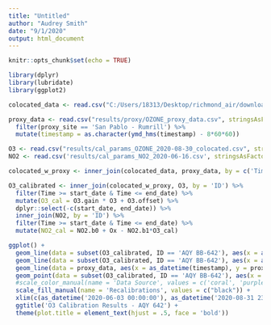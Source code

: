 ```yaml
---
title: "Untitled"
author: "Audrey Smith"
date: "9/1/2020"
output: html_document
---
```


```r
knitr::opts_chunk$set(echo = TRUE)

library(dplyr)
library(lubridate)
library(ggplot2)
```

```r
colocated_data <- read.csv("C:/Users/18313/Desktop/richmond_air/downloader/results/concatenated_data/zz_colocated_aqys_2020-06-03_2020-09-01_freq_60.csv", stringsAsFactors = F)

proxy_data <- read.csv("results/proxy/OZONE_proxy_data.csv", stringsAsFactors = F) %>%
  filter(proxy_site == 'San Pablo - Rumrill') %>%
  mutate(timestamp = as.character(ymd_hms(timestamp) - 8*60*60))

O3 <- read.csv("results/cal_params_OZONE_2020-08-30_colocated.csv", stringsAsFactors = F)
NO2 <- read.csv('results/cal_params_NO2_2020-06-16.csv', stringsAsFactors = F)

colocated_w_proxy <- inner_join(colocated_data, proxy_data, by = c('Time'='timestamp'))

O3_calibrated <- inner_join(colocated_w_proxy, O3, by = 'ID') %>%
  filter(Time >= start_date & Time <= end_date) %>%
  mutate(O3_cal = O3.gain * O3 + O3.offset) %>%
  dplyr::select(-c(start_date, end_date)) %>%
  inner_join(NO2, by = 'ID') %>%
  filter(Time >= start_date & Time <= end_date) %>%
  mutate(NO2_cal = NO2.b0 + Ox - NO2.b1*O3_cal)
```

```r
ggplot() + 
  geom_line(data = subset(O3_calibrated, ID == 'AQY BB-642'), aes(x = as_datetime(Time), y = NO2, color = 'AQY Raw')) +
  geom_line(data = subset(O3_calibrated, ID == 'AQY BB-642'), aes(x = as_datetime(Time), y = NO2_cal, color = 'PSE Calibrated')) +
  geom_line(data = proxy_data, aes(x = as_datetime(timestamp), y = proxy_raw, color = 'San Pablo')) +
  geom_point(data = subset(O3_calibrated, ID == 'AQY BB-642'), aes(x = as_datetime(start_date), y = 0, fill = 'Date Recalibrated')) +
  #scale_color_manual(name = 'Data Source', values = c('coral', 'purple', 'cyan3'), aesthetics = 'color') +
  scale_fill_manual(name = 'Recalibrations', values = c("black")) +
  xlim(c(as_datetime('2020-06-03 00:00:00'), as_datetime('2020-08-31 23:00:00'))) +
  ggtitle('O3 Calibration Results - AQY 642') +
  theme(plot.title = element_text(hjust = .5, face = 'bold'))
```
